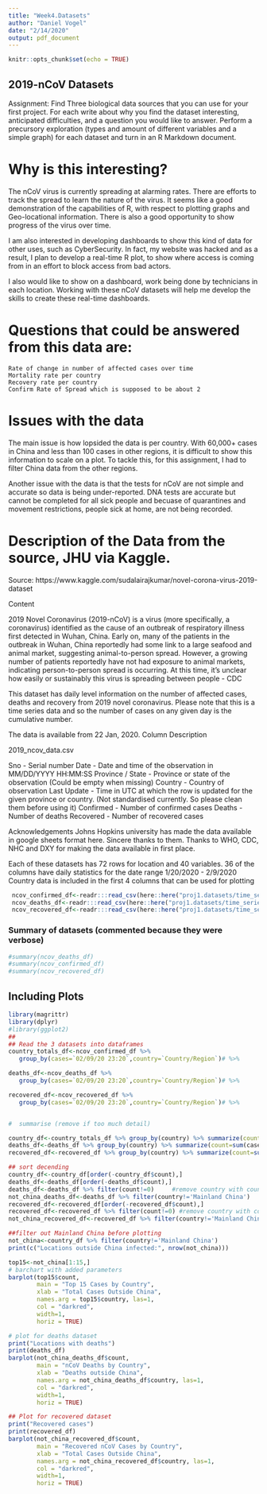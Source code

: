 ```yaml
---
title: "Week4.Datasets"
author: "Daniel Vogel"
date: "2/14/2020"
output: pdf_document
---
```


```r
knitr::opts_chunk$set(echo = TRUE)
```

## 2019-nCoV Datasets
Assignment:
Find Three biological data sources that you can use for your first project. For each write about why you find the dataset interesting, anticipated difficulties, and a question you would like to answer. Perform a precursory exploration (types and amount of different variables and a simple graph) for each dataset and turn in an R Markdown document.

# Why is this interesting?
The nCoV virus is currently spreading at alarming rates.  There are efforts to track the spread to learn the nature of the virus.  It seems like a good demonstration of the capabilities of R, with respect to plotting graphs and Geo-locational information.  There is also a good opportunity to show progress of the virus over time.  

I am also interested in developing dashboards to show this kind of data for other uses, such as CyberSecurity.  In fact, my website was hacked and as a result, I plan to develop a real-time R plot, to show where access is coming from in an effort to block access from bad actors.

I also would like to show on a dashboard, work being done by technicians in each location.  Working with these nCoV datasets will help me develop the skills to create these real-time dashboards.

# Questions that could be answered from this data are:
    Rate of change in number of affected cases over time
    Mortality rate per country
    Recovery rate per country
    Confirm Rate of Spread which is supposed to be about 2
    
# Issues with the data
The main issue is how lopsided the data is per country.  With 60,000+ cases in China and less than 100 cases in other regions, it is difficult to show this information to scale on a plot.  To tackle this, for this assignment, I had to filter China data from the other regions.  

Another issue with the data is that the tests for nCoV are not simple and accurate so data is being under-reported.  DNA tests are accurate but cannot be completed for all sick people and becuase of quarantines and movement restrictions, people sick at home, are not being recorded.


# Description of the Data from the source, JHU via Kaggle.
Source: https://www.kaggle.com/sudalairajkumar/novel-corona-virus-2019-dataset

Content

2019 Novel Coronavirus (2019-nCoV) is a virus (more specifically, a coronavirus) identified as the cause of an outbreak of respiratory illness first detected in Wuhan, China. Early on, many of the patients in the outbreak in Wuhan, China reportedly had some link to a large seafood and animal market, suggesting animal-to-person spread. However, a growing number of patients reportedly have not had exposure to animal markets, indicating person-to-person spread is occurring. At this time, it’s unclear how easily or sustainably this virus is spreading between people - CDC

This dataset has daily level information on the number of affected cases, deaths and recovery from 2019 novel coronavirus. Please note that this is a time series data and so the number of cases on any given day is the cumulative number.

The data is available from 22 Jan, 2020.
Column Description

2019_ncov_data.csv

  Sno - Serial number
  Date - Date and time of the observation in MM/DD/YYYY HH:MM:SS
  Province / State - Province or state of the observation (Could be empty when missing)
  Country - Country of observation
  Last Update - Time in UTC at which the row is updated for the given province or country. (Not standardised currently. So please clean them before using it)
  Confirmed - Number of confirmed cases
  Deaths - Number of deaths
  Recovered - Number of recovered cases

Acknowledgements
Johns Hopkins university has made the data available in google sheets format here. Sincere thanks to them.
Thanks to WHO, CDC, NHC and DXY for making the data available in first place.


Each of these datasets has 72 rows for location and 40 variables. 
36 of the columns have daily statistics for the date range 1/20/2020 - 2/9/2020
Country data is included in the first 4 columns that can be used for plotting 

```r
 ncov_confirmed_df<-readr:::read_csv(here::here("proj1.datasets/time_series_2019_ncov_confirmed.csv"))
 ncov_deaths_df<-readr:::read_csv(here::here("proj1.datasets/time_series_2019_ncov_deaths.csv"))
 ncov_recovered_df<-readr:::read_csv(here::here("proj1.datasets/time_series_2019_ncov_recovered.csv"))
 ```
 
### Summary of datasets (commented because they were verbose)
 ```r
 #summary(ncov_deaths_df)
 #summary(ncov_confirmed_df)
 #summary(ncov_recovered_df)
```

## Including Plots
```r
library(magrittr)
library(dplyr)
#library(ggplot2)
##
## Read the 3 datasets into dataframes
country_totals_df<-ncov_confirmed_df %>% 
   group_by(cases=`02/09/20 23:20`,country=`Country/Region`)# %>% 

deaths_df<-ncov_deaths_df %>% 
   group_by(cases=`02/09/20 23:20`,country=`Country/Region`)# %>% 

recovered_df<-ncov_recovered_df %>% 
   group_by(cases=`02/09/20 23:20`,country=`Country/Region`)# %>% 


#  summarise (remove if too much detail)

country_df<-country_totals_df %>% group_by(country) %>% summarize(count=sum(cases))
deaths_df<-deaths_df %>% group_by(country) %>% summarize(count=sum(cases))
recovered_df<-recovered_df %>% group_by(country) %>% summarize(count=sum(cases))

## sort decending
country_df<-country_df[order(-country_df$count),]
deaths_df<-deaths_df[order(-deaths_df$count),]
deaths_df<-deaths_df %>% filter(count!=0)     #remove country with count=0
not_china_deaths_df<-deaths_df %>% filter(country!='Mainland China')
recovered_df<-recovered_df[order(-recovered_df$count),]
recovered_df<-recovered_df %>% filter(count!=0) #remove country with count=0
not_china_recovered_df<-recovered_df %>% filter(country!='Mainland China')

##filter out Mainland China before plotting 
not_china<-country_df %>% filter(country!='Mainland China')
print(c("Locations outside China infected:", nrow(not_china)))

top15<-not_china[1:15,]
# barchart with added parameters
barplot(top15$count,
        main = "Top 15 Cases by Country",
        xlab = "Total Cases Outside China",
        names.arg = top15$country, las=1,
        col = "darkred",
        width=1,
        horiz = TRUE)

# plot for deaths dataset
print("Locations with deaths")
print(deaths_df)
barplot(not_china_deaths_df$count,
        main = "nCoV Deaths by Country",
        xlab = "Deaths outside China",
        names.arg = not_china_deaths_df$country, las=1,
        col = "darkred",
        width=1,
        horiz = TRUE)

## Plot for recovered dataset
print("Recovered cases")
print(recovered_df)
barplot(not_china_recovered_df$count,
        main = "Recovered nCoV Cases by Country",
        xlab = "Total Cases Outside China",
        names.arg = not_china_recovered_df$country, las=1,
        col = "darkred",
        width=1,
        horiz = TRUE)
```

